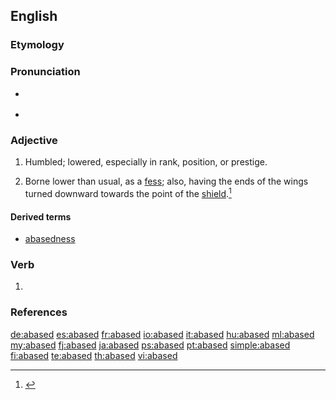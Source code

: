 ==English==

===Etymology===
{{suffix|abase|ed|lang=en}}

===Pronunciation===
* {{a|RP}} {{IPA|/əˈbeɪst/|lang=en}}
* {{a|GenAm}} {{IPA|/əˈbeɪst/|lang=en}}

===Adjective===
{{en-adj}}

# Humbled; lowered, especially in rank, position, or prestige.
# {{context|heraldry|lang=en}} Borne lower than usual, as a [[fess]]; also, having the ends of the wings turned downward towards the point of the [[shield]].<ref>{{R:MW3 1976|page=2}}</ref>

====Derived terms====
* [[abasedness]]

===Verb===
{{head|en|verb form}}

# {{en-past of|abase}}

===References===
<references/>

[[de:abased]]
[[es:abased]]
[[fr:abased]]
[[io:abased]]
[[it:abased]]
[[hu:abased]]
[[ml:abased]]
[[my:abased]]
[[fj:abased]]
[[ja:abased]]
[[ps:abased]]
[[pt:abased]]
[[simple:abased]]
[[fi:abased]]
[[te:abased]]
[[th:abased]]
[[vi:abased]]